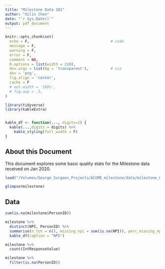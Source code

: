```yaml
---
title: "Milestone Data 101"
author: "Xilin Chen"
date: "`r Sys.Date()`"
output: pdf_document
---
```


```r
knitr::opts_chunk$set(
  echo = F,                                     # code
  message = F,
  warning = F,
  error = F,
  comment = NA,
  R.options = list(width = 220),
  dev.args = list(bg = 'transparent'),          # viz
  dev = 'png',
  fig.align = 'center',
  cache = F
  # out.width = '100%',
  # fig.asp = .5,
)    

library(tidyverse)
library(kableExtra)


kable_df <- function(..., digits=2) {
  kable(...,digits = digits) %>% 
    kable_styling(full_width = F)
}
```

## About this Document

This document explores some basic quality stats for the Milestone data received on Jan 2020.

```r
load("/Volumes/George_Surgeon_Projects/ACGME_milestone/data/milestone_01_2020.rdata")

glimpse(milestone)
```

## Data

```r
sum(is.na(milestone$PersonID))
```

```r
milestone %>% 
  distinct(NPI, PersonID) %>%
  summarise(n_tot = n(), missing_npi = sum(is.na(NPI)), perc_missing_npi = missing_npi/n_tot) %>% 
  kable_df(caption = "NPI")

milestone %>% 
  count(IntResponseValue)

milestone %>% 
  filter(is.na(PersonID))
```



